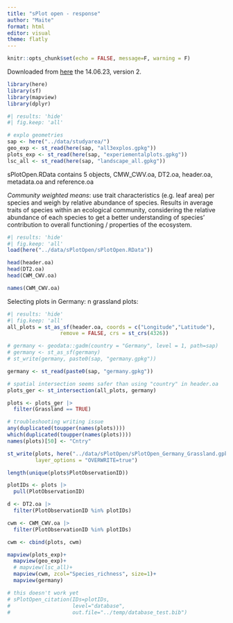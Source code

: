 ```yaml
---
title: "sPlot open - response"
author: "Maite"
format: html
editor: visual
theme: flatly
---
```


```r
knitr::opts_chunk$set(echo = FALSE, message=F, warning = F)
```

Downloaded from [here](https://idata.idiv.de/ddm/Data/ShowData/3474?version=76) the 14.06.23, version 2.

```r
library(here)
library(sf)
library(mapview)
library(dplyr)
```

```r
#| results: 'hide'
#| fig.keep: 'all'

# explo geometries
sap <- here("../data/studyarea/")
geo_exp <- st_read(here(sap, "all3explos.gpkg"))
plots_exp <- st_read(here(sap, "experiementalplots.gpkg"))
lsc_all <- st_read(here(sap, "landscape_all.gpkg"))
```

sPlotOpen.RData contains 5 objects, CMW_CWV.oa, DT2.oa, header.oa, metadata.oa and reference.oa

*Community weighted means*: use trait characteristics (e.g. leaf area) per species and weigh by relative abundance of species. Results in average traits of species within an ecological community, considering the relative abundance of each species to get a better understanding of species' contribution to overall functioning / properties of the ecosystem.

```r
#| results: 'hide'
#| fig.keep: 'all'
load(here("../data/sPlotOpen/sPlotOpen.RData"))

head(header.oa)
head(DT2.oa)
head(CWM_CWV.oa)

names(CWM_CWV.oa)
```

Selecting plots in Germany: n grassland plots:

```r
#| results: 'hide'
#| fig.keep: 'all'
all_plots = st_as_sf(header.oa, coords = c("Longitude","Latitude"), 
                 remove = FALSE, crs = st_crs(4326))

# germany <- geodata::gadm(country = "Germany", level = 1, path=sap) 
# germany <- st_as_sf(germany)
# st_write(germany, paste0(sap, "germany.gpkg"))

germany <- st_read(paste0(sap, "germany.gpkg"))

# spatial intersection seems safer than using "country" in header.oa
plots_ger <- st_intersection(all_plots, germany) 

plots <- plots_ger |>
  filter(Grassland == TRUE)

# troubleshooting writing issue
any(duplicated(toupper(names(plots))))
which(duplicated(toupper(names(plots))))
names(plots)[50] <- "Cntry"

st_write(plots, here("../data/sPlotOpen/sPlotOpen_Germany_Grassland.gpkg"), 
         layer_options = "OVERWRITE=true")

```

```r
length(unique(plots$PlotObservationID))
```

```r
plotIDs <- plots |>
  pull(PlotObservationID)

d <- DT2.oa |>
  filter(PlotObservationID %in% plotIDs)

cwm <- CWM_CWV.oa |>
  filter(PlotObservationID %in% plotIDs)

cwm <- cbind(plots, cwm)
```

```r

mapview(plots_exp)+
  mapview(geo_exp)+
  # mapview(lsc_all)+
  mapview(cwm, zcol="Species_richness", size=1)+
  mapview(germany)

```

```r
# this doesn't work yet 
# sPlotOpen_citation(IDs=plotIDs, 
#                    level="database",
#                    out.file="../temp/database_test.bib")


```
